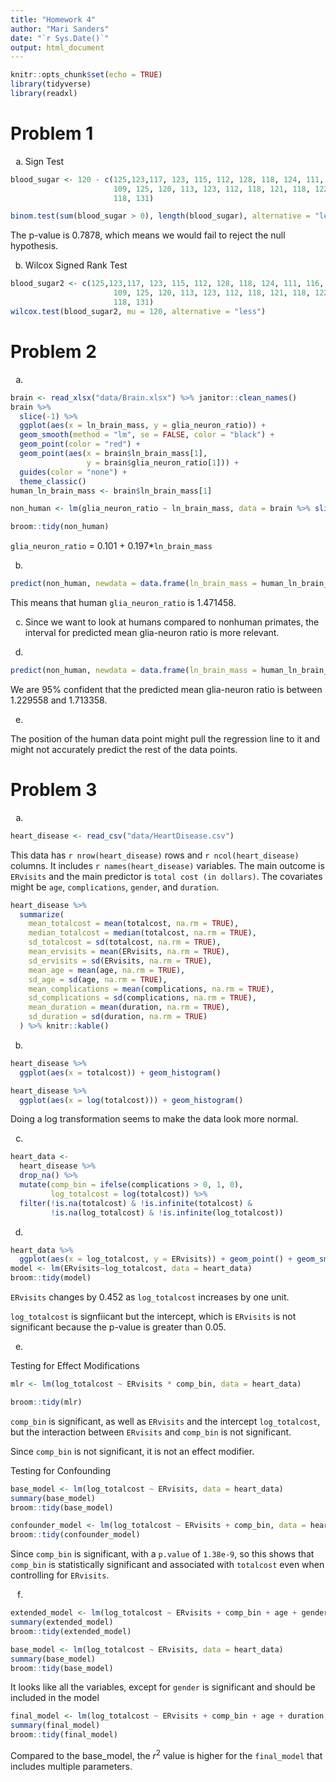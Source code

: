 ```yaml
---
title: "Homework 4"
author: "Mari Sanders"
date: "`r Sys.Date()`"
output: html_document
---
```


```r
knitr::opts_chunk$set(echo = TRUE)
library(tidyverse)
library(readxl)
```

# Problem 1 

a) 
Sign Test
```r
blood_sugar <- 120 - c(125,123,117, 123, 115, 112, 128, 118, 124, 111, 116, 
                       109, 125, 120, 113, 123, 112, 118, 121, 118, 122, 115,105, 
                       118, 131)

binom.test(sum(blood_sugar > 0), length(blood_sugar), alternative = "less")

```

The p-value is 0.7878, which means we would fail to reject the null hypothesis. 

b)
Wilcox Signed Rank Test
```r
blood_sugar2 <- c(125,123,117, 123, 115, 112, 128, 118, 124, 111, 116, 
                       109, 125, 120, 113, 123, 112, 118, 121, 118, 122, 115,105, 
                       118, 131)
wilcox.test(blood_sugar2, mu = 120, alternative = "less")
```

# Problem 2 

a) 

```r
brain <- read_xlsx("data/Brain.xlsx") %>% janitor::clean_names() 
brain %>% 
  slice(-1) %>% 
  ggplot(aes(x = ln_brain_mass, y = glia_neuron_ratio)) +
  geom_smooth(method = "lm", se = FALSE, color = "black") +
  geom_point(color = "red") +
  geom_point(aes(x = brain$ln_brain_mass[1], 
                 y = brain$glia_neuron_ratio[1])) +
  guides(color = "none") +
  theme_classic()
human_ln_brain_mass <- brain$ln_brain_mass[1]

non_human <- lm(glia_neuron_ratio ~ ln_brain_mass, data = brain %>% slice(-1))

broom::tidy(non_human)

```

`glia_neuron_ratio` = 0.101 + 0.197*`ln_brain_mass`

b) 

```r
predict(non_human, newdata = data.frame(ln_brain_mass = human_ln_brain_mass))
```

This means that human `glia_neuron_ratio` is 1.471458. 


c) Since we want to look at humans compared to nonhuman primates, the interval for predicted mean glia-neuron ratio is more relevant. 

d) 

```r

predict(non_human, newdata = data.frame(ln_brain_mass = human_ln_brain_mass), interval = "confidence", level = 0.95)
```

We are 95% confident that the predicted mean glia-neuron ratio is between 1.229558 and 1.713358. 

e) 

The position of the human data point might pull the regression line to it and might not accurately predict the rest of the data points. 

# Problem 3 

a) 

```r
heart_disease <- read_csv("data/HeartDisease.csv") 
```

This data has `r nrow(heart_disease)` rows and `r ncol(heart_disease)` columns. It includes `r names(heart_disease)` variables. The main outcome is `ERvisits` and the main predictor is `total cost (in dollars)`. The covariates might be `age`, `complications`, `gender`, and `duration`.

```r
heart_disease %>% 
  summarize(
    mean_totalcost = mean(totalcost, na.rm = TRUE),
    median_totalcost = median(totalcost, na.rm = TRUE),
    sd_totalcost = sd(totalcost, na.rm = TRUE),
    mean_ervisits = mean(ERvisits, na.rm = TRUE),
    sd_ervisits = sd(ERvisits, na.rm = TRUE),
    mean_age = mean(age, na.rm = TRUE),
    sd_age = sd(age, na.rm = TRUE),
    mean_complications = mean(complications, na.rm = TRUE),
    sd_complications = sd(complications, na.rm = TRUE),
    mean_duration = mean(duration, na.rm = TRUE),
    sd_duration = sd(duration, na.rm = TRUE)
  ) %>% knitr::kable()
```

b) 

```r
heart_disease %>% 
  ggplot(aes(x = totalcost)) + geom_histogram()

heart_disease %>% 
  ggplot(aes(x = log(totalcost))) + geom_histogram()

```

Doing a log transformation seems to make the data look more normal. 

c) 

```r
heart_data <- 
  heart_disease %>% 
  drop_na() %>% 
  mutate(comp_bin = ifelse(complications > 0, 1, 0), 
         log_totalcost = log(totalcost)) %>%
  filter(!is.na(totalcost) & !is.infinite(totalcost) & 
         !is.na(log_totalcost) & !is.infinite(log_totalcost))
```

d) 

```r
heart_data %>% 
  ggplot(aes(x = log_totalcost, y = ERvisits)) + geom_point() + geom_smooth(method = lm, se = FALSE)
model <- lm(ERvisits~log_totalcost, data = heart_data)
broom::tidy(model)
```

`ERvisits` changes by 0.452 as `log_totalcost` increases by one unit. 

`log_totalcost` is signfiicant but the intercept, which is `ERvisits` is not significant because the p-value is greater than 0.05. 

e) 

Testing for Effect Modifications 
```r
mlr <- lm(log_totalcost ~ ERvisits * comp_bin, data = heart_data)

broom::tidy(mlr)
```

`comp_bin` is significant, as well as `ERvisits` and the intercept `log_totalcost`, but the interaction between `ERvisits` and `comp_bin` is not significant. 

Since `comp_bin` is not significant, it is not an effect modifier. 

Testing for Confounding

```r
base_model <- lm(log_totalcost ~ ERvisits, data = heart_data)
summary(base_model)
broom::tidy(base_model)

confounder_model <- lm(log_totalcost ~ ERvisits + comp_bin, data = heart_data)
broom::tidy(confounder_model)
```

Since `comp_bin` is significant, with a `p.value` of `1.38e-9`, so this shows that `comp_bin` is statistically significant and associated with `totalcost` even when controlling for `ERvisits`. 

f) 

```r
extended_model <- lm(log_totalcost ~ ERvisits + comp_bin + age + gender + duration, data = heart_data)
summary(extended_model)
broom::tidy(extended_model)

base_model <- lm(log_totalcost ~ ERvisits, data = heart_data)
summary(base_model)
broom::tidy(base_model)
```

It looks like all the variables, except for `gender` is significant and should be included in the model

```r
final_model <- lm(log_totalcost ~ ERvisits + comp_bin + age + duration, data = heart_data)
summary(final_model)
broom::tidy(final_model)
```

Compared to the base_model, the $r^2$ value is higher for the `final_model` that includes multiple parameters. 
